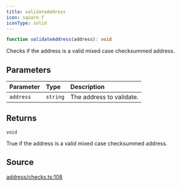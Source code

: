```yaml
---
title: validateAddress
icon: square-f
iconType: solid
---
```


```ts
function validateAddress(address): void
```

Checks if the address is a valid mixed case checksummed address.

## Parameters

| Parameter | Type | Description |
| :------ | :------ | :------ |
| `address` | `string` | The address to validate. |

## Returns

`void`

True if the address is a valid mixed case checksummed address.

## Source

[address/checks.ts:108](https://github.com/dominant-strategies/quais.js/blob/b933caa87ef69ba5037d92b4910f17bf5321524f/src/address/checks.ts#L108)
